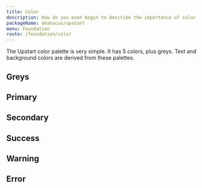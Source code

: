 ```yaml
---
title: Color
description: How do you even begin to describe the importance of color.
packageName: deanacus/upstart
menu: Foundation
route: /foundation/color
---
```



The Upstart color palette is very simple. It has 5 colors, plus greys. Text and
background colors are derived from these palettes.

## Greys

<Colors color="grey" />

## Primary

<Colors color="primary" />

## Secondary

<Colors color="secondary" />

## Success

<Colors color="success" />

## Warning

<Colors color="warning" />

## Error

<Colors color="error" />